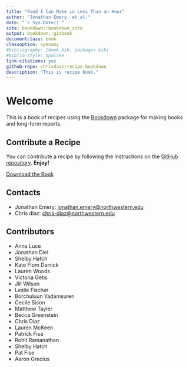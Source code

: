 ```yaml
---
title: "Food I Can Make in Less Than an Hour"
author: "Jonathan Emery, et al."
date: "`r Sys.Date()`"
site: bookdown::bookdown_site
output: bookdown::gitbook
documentclass: book
classoption: openany
#bibliography: [book.bib, packages.bib]
#biblio-style: apalike
link-citations: yes
github-repo: chrisdaaz/recipe-bookdown
description: "This is recipe book."
---
```


# Welcome {-}

This is a book of recipes using the [Bookdown](https://bookdown.org/) package for making books and long-form reports.

## Contribute a Recipe {-}

You can contribute a recipe by following the instructions on the [GitHub repository](https://github.com/chrisdaaz/recipe-bookdown). **Enjoy!**

[Download the Book](./recipe-bookdown.pdf){.button}

## Contacts {-}

 - Jonathan Emery: [jonathan.emery@northwestern.edu](mailto:jonathan.emery@northwestern.edu)
 - Chris diaz: [chris-diaz@northwestern.edu](mailto:chris-diaz@northwestern.edu)

## Contributors {-}
 - Anna Luce
 - Jonathan Diel
 - Shelby Hatch
 - Kate Flom Derrick
 - Lauren Woods
 - Victoria Getis
 - Jill Wilson
 - Leslie Fischer
 - Borchuluun Yadamsuren
 - Cecile Sison
 - Matthew Tayler
 - Becca Greenstein
 - Chris Diaz
 - Lauren McKeen
 - Patrick Fise
 - Rohit Ramanathan
 - Shelby Hatch
 - Pat Fise
 - Aaron Grecius
